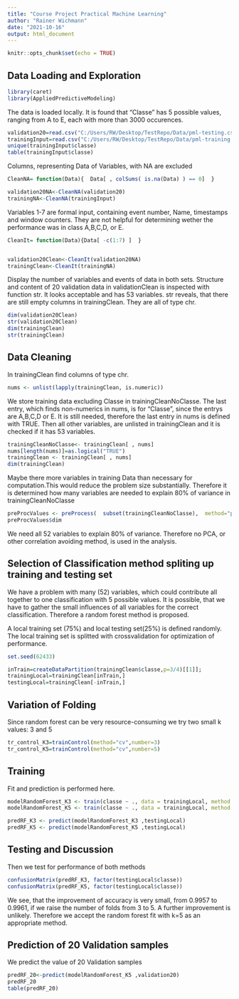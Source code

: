 ```yaml
---
title: "Course Project Practical Machine Learning"
author: "Rainer Wichmann"
date: "2021-10-16"
output: html_document
---
```


```r
knitr::opts_chunk$set(echo = TRUE)
```

## Data Loading and Exploration

```r
library(caret)
library(AppliedPredictiveModeling)
```

The data is loaded locally. It is found that "Classe" has 5 possible values, ranging from A to E, each with more than 3000 occurences.

```r
validation20=read.csv("C:/Users/RW/Desktop/TestRepo/Data/pml-testing.csv")
trainingInput=read.csv("C:/Users/RW/Desktop/TestRepo/Data/pml-training.csv")
unique(trainingInput$classe)
table(trainingInput$classe)
```
 Columns, representing Data of Variables, with NA are excluded

```r

CleanNA= function(Data){  Data[ , colSums( is.na(Data) ) == 0]  }

validation20NA<-CleanNA(validation20)
trainingNA<-CleanNA(trainingInput)

```

Variables 1-7 are formal input, containing event number, Name, timestamps and window counters.
They are not helpful for determining wether the performance was in class A,B,C,D, or E.

```r

CleanIt= function(Data){Data[ -c(1:7) ]  }


validation20Clean<-CleanIt(validation20NA)
trainingClean<-CleanIt(trainingNA)

```

Display the number of variables and events of data in both sets. 
Structure and content of 20 validation data in validationClean is inspected with function str. It looks acceptable and has 53 variables.
str reveals, that there are still empty columns in trainingClean. They are all of type chr. 

```r
dim(validation20Clean)
str(validation20Clean)
dim(trainingClean)
str(trainingClean)
```

## Data Cleaning

In trainingClean find columns of type chr.
```r
nums <- unlist(lapply(trainingClean, is.numeric))
```
We store training data excluding Classe in trainingCleanNoClasse.
The last entry, which finds non-numerics in nums, is for "Classe", since the entrys are A,B,C,D or E. It is still needed, therefore the last entry in nums is defined with TRUE. 
Then all other variables, are unlisted in trainingClean and it is checked if it has 53 variables.

```r
trainingCleanNoClasse<- trainingClean[ , nums] 
nums[length(nums)]=as.logical("TRUE")
trainingClean <- trainingClean[ , nums]  
dim(trainingClean)

```
Maybe there more variables in training Data than necessary for computation.This would reduce the problem size substantially.
Therefore it is determined how many variables are needed to explain 80% of variance in trainingCleanNoClasse

```r
preProcValues <- preProcess(  subset(trainingCleanNoClasse),  method="pca", thresh=0.8)
preProcValues$dim
```
We need all 52 variables to explain 80% of variance. Therefore no PCA, or other correlation avoiding method, is used in the analysis.

## Selection of Classification method spliting up training and testing set
We have a problem with many (52) variables, which could contribute all together to one classification with 5 possible values. It is possible, that we have to gather the small influences of all variables for the correct classification. Therefore a random forest method is proposed.

A local training set (75%) and local testing set(25%) is defined randomly. The local training set is splitted with crossvalidation for optimization of performance. 


```r

set.seed(62433)

inTrain=createDataPartition(trainingClean$classe,p=3/4)[[1]];
trainingLocal=trainingClean[inTrain,]
testingLocal=trainingClean[-inTrain,]
```
## Variation of Folding
Since random forest can be very resource-consuming we try two small k values: 3 and 5

```r
tr_control_K3=trainControl(method="cv",number=3)
tr_control_K5=trainControl(method="cv",number=5)
```
## Training
Fit and prediction is performed here.
```r

modelRandomForest_K3 <- train(classe ~ ., data = trainingLocal, method = "rf", tr_control=tr_control_K3)
modelRandomForest_K5 <- train(classe ~ ., data = trainingLocal, method = "rf", tr_control=tr_control_K5)

predRF_K3 <- predict(modelRandomForest_K3 ,testingLocal)
predRF_K5 <- predict(modelRandomForest_K5 ,testingLocal)
```
## Testing and Discussion
Then we test for performance of both methods

```r

confusionMatrix(predRF_K3, factor(testingLocal$classe))
confusionMatrix(predRF_K5, factor(testingLocal$classe))
```
We see, that the improvement of accuracy is very small, from 0.9957 to 0.9961, if we raise the number of folds from 3 to 5. A further improvement is unlikely.
Therefore we accept the random forest fit with k=5 as an appropriate method.

## Prediction of 20 Validation samples

We predict the value of 20 Validation samples

```r
predRF_20<-predict(modelRandomForest_K5 ,validation20)
predRF_20
table(predRF_20)
```
